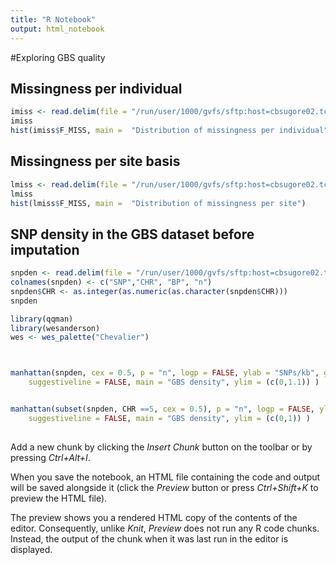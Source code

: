 ```yaml
---
title: "R Notebook"
output: html_notebook
---
```


#Exploring GBS quality

## Missingness per individual

```r

imiss <- read.delim(file = "/run/user/1000/gvfs/sftp:host=cbsugore02.tc.cornell.edu/workdir/rjl278/Sorghum/GBS/GBS_matching.imiss", header = T)
imiss
hist(imiss$F_MISS, main =  "Distribution of missingness per individual")

```

## Missingness per site basis 

```r

lmiss <- read.delim(file = "/run/user/1000/gvfs/sftp:host=cbsugore02.tc.cornell.edu/workdir/rjl278/Sorghum/GBS/GBS_matching.lmiss", header = T)
lmiss
hist(lmiss$F_MISS, main =  "Distribution of missingness per site")

```

## SNP density in the GBS dataset before imputation

```r

snpden <- read.delim(file = "/run/user/1000/gvfs/sftp:host=cbsugore02.tc.cornell.edu/workdir/rjl278/Sorghum/GBS/GBS_matching.snpden.toplot", header = T)
colnames(snpden) <- c("SNP","CHR", "BP", "n")
snpden$CHR <- as.integer(as.numeric(as.character(snpden$CHR)))
snpden

library(qqman)
library(wesanderson)
wes <- wes_palette("Chevalier")



manhattan(snpden, cex = 0.5, p = "n", logp = FALSE, ylab = "SNPs/kb", genomewideline = FALSE, col = wes,
    suggestiveline = FALSE, main = "GBS density", ylim = (c(0,1.1)) )


manhattan(subset(snpden, CHR ==5, cex = 0.5), p = "n", logp = FALSE, ylab = "SNPs/kb", genomewideline = FALSE, col = wes,
    suggestiveline = FALSE, main = "GBS density", ylim = (c(0,1)) )
 

```

Add a new chunk by clicking the *Insert Chunk* button on the toolbar or by pressing *Ctrl+Alt+I*.

When you save the notebook, an HTML file containing the code and output will be saved alongside it (click the *Preview* button or press *Ctrl+Shift+K* to preview the HTML file).

The preview shows you a rendered HTML copy of the contents of the editor. Consequently, unlike *Knit*, *Preview* does not run any R code chunks. Instead, the output of the chunk when it was last run in the editor is displayed.

